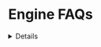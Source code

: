 
# Engine FAQs

<Details summary="How is pricing calculated for Engine Cloud?">
Pricing is calculated through the number of write requests (ex: /v1/write/contract) made through the Engine API. Requests cost $1 per 1,000 requests. Read requests made through Engine API are free, within the RPC limits/plan. 

For transactions completed through server wallets paid through the user's thirdweb account, users will pay a 5% premium on the gas fee of each transaction completed. 

The breakdown for usage and transaction fees can be found in your usage dashboard under the team overview. 
</Details>